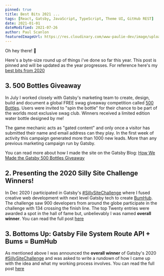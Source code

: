 ```yaml
---
pinned: true
title: Best Bits 2021 ...
tags: [React, Gatsby, JavaScript, TypeScript, Theme UI, GitHub REST]
date: 2021-01-01
dateModified: 2021-07-26
author: Paul Scanlon
featuredImageUrl: https://res.cloudinary.com/www-paulie-dev/image/upload/v1627204819/paulie.dev/2021/best-bits/best-bits_vvx2ql.jpg
---
```


Oh hey there! 👋

Here's a byte-size round up of things i've done so far this year. This post is pinned and will be updated as the year
progresses. For reference here's my [best bits from 2020](/posts/2020/best-bits-2020/)

<Divider />

## 3. 500 Bottles Giveaway

In July I worked closely with Gatsby's marketing team to create, design, build and document a global FREE swag giveaway
competition called [500 Bottles](https://500bottles.gatsbyjs.io/). Users were invited to "spin the bottle" for their
chance to be part of the worlds most exclusive swag club. Winners received a limited edition water bottle designed by
me!

The game mechanic acts as "gated content" and only once a visitor has submitted their name and email address can they
play. In the first week of activity this campaign generated more than 1000 new leads. More than any previous marketing
campaign run by Gatsby.

You can read more about how I made the site on the Gatsby Blog:
[How We Made the Gatsby 500 Bottles Giveaway](https://www.gatsbyjs.com/blog/how-we-made-the-gatsby-500-bottles-giveaway/)

## 2. Presenting the 2020 Silly Site Challenge Winners!

In Dec 2020 I participated in Gatsby's
[#SillySiteChallenge](https://twitter.com/hashtag/SillySiteChallenge?src=hashtag_click&f=live) where I fused creative
web development with next level Gatsby tech to create [BumHub](https://bumhub.netlify.app/). The challenge saw 900
developers from around the globe participate in the challenge with 134 crossing the finish line. The top Twenty entries
were awarded a spot in the hall of fame but, unbelievably I was named **overall winner**. You can read the full post
[here](https://gatsbyjs.com/blog/2020-silly-site-top-20)

## 3. Bottoms Up: Gatsby File System Route API + Bums = BumHub

As mentioned above I was announced the **overall winner** of Gatsby's 2020
[#SillySiteChallenge](https://twitter.com/hashtag/SillySiteChallenge?src=hashtag_click&f=live) and was asked to write a
rundown of how I came up with the idea and what my working process involves. You can read the full post
[here](https://gatsbyjs.com/blog/bottoms-up-gatsby-file-system-route-api-bums-bumhub)
